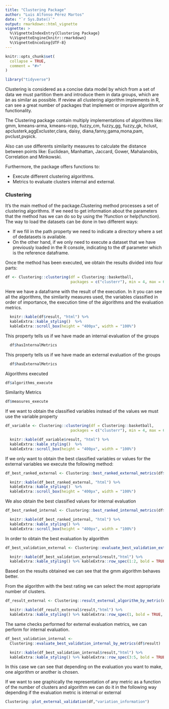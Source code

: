 ```yaml
---
title: "Clustering Package"
author: "Luis Alfonso Pérez Martos"
date: "`r Sys.Date()`"
output: rmarkdown::html_vignette
vignette: >
  %\VignetteIndexEntry{Clustering Package}
  %\VignetteEngine{knitr::rmarkdown}
  %\VignetteEncoding{UTF-8}
---
```


```r
knitr::opts_chunk$set(
  collapse = TRUE,
  comment = "#>"
)

library("tidyverse")
```

Clustering is considered as a concise data model by which from a set of data we must partition them and introduce them in data groups, which are ́an as similar as possible. If review all clustering algorithm implements in R, can see a great number of packages that implement or improve  algorithm or functionality.  

The Clustering package contain multiply implementations of algorithms like: gmm, kmeans-arma, kmeans-rcpp, fuzzy_cm, fuzzy_gg, fuzzy_gk, hclust, apclusterk,aggExcluster,clara, daisy, diana,fanny,gama,mona,pam, pvclust,pvpick.  

Also can use differents similarity measures to calculate the distance between points like: Euclidean, Manhattan,  Jaccard,  Gower,  Mahalanobis, Correlation and Minkowski.

Furthermore, the package offers functions to:  

* Execute different clustering algorithms.  
* Metrics to evaluate clusters internal and external.  



### Clustering

It's the main method of the package.Clustering method processes a set of clustering algorithms. If we need to get information about the parameters that the method has we can do so by using the ?function or help(function). The way to load the datasets can be done in two different ways:  

* If we fill in the path property we need to indicate a directory where a set of dedatasets is available.
* On the other hand, if we only need to execute a dataset that we have previously loaded in the R console, indicating to the df parameter which is the reference dataframe.  

Once the method has been executed, we obtain the results divided into four parts:

```r

df <- Clustering::clustering(df = Clustering::basketball,  
                             packages = c("clusterr"), min = 4, max = 6)

```

Here we have a dataframe with the result of the execution. In it you can see all the algorithms, the similarity measures used, the variables classified in order of importance, the execution time of the algorithms and the evaluation metrics.  


```r
  knitr::kable(df$result, "html") %>%  
  kableExtra::kable_styling()  %>%
  kableExtra::scroll_box(height = "400px", width = "100%")

```

This property tells us if we have made an internal evaluation of the groups  

```r
  df$hasInternalMetrics 
```

This property tells us if we have made an external evaluation of the groups  

```r
  df$hasExternalMetrics 
```

Algorithms executed

```r
df$algorithms_execute
```

Similarity Metrics

```r
df$measures_execute
```

If we want to obtain the classified variables instead of the values we must use the variable property

```r

df_variable <- Clustering::clustering(df = Clustering::basketball,  
                             packages = c("clusterr"), min = 4, max = 6, variables = TRUE)

```

```r
  knitr::kable(df_variable$result, "html") %>%  
  kableExtra::kable_styling()  %>%
  kableExtra::scroll_box(height = "400px", width = "100%")

```

If we only want to obtain the best classified variables or values for the external variables we execute the following method:

```r

df_best_ranked_external <- Clustering::best_ranked_external_metrics(df$result)

```

```r
  knitr::kable(df_best_ranked_external, "html") %>%  
  kableExtra::kable_styling()  %>%
  kableExtra::scroll_box(height = "400px", width = "100%")

```

We also obtain the best classified values for internal evaluation

```r

df_best_ranked_internal <- Clustering::best_ranked_internal_metrics(df$result)

```

```r
  knitr::kable(df_best_ranked_internal, "html") %>%  
  kableExtra::kable_styling() %>%
  kableExtra::scroll_box(height = "400px", width = "100%")

```

In order to obtain the best evaluation by algorithm

```r

df_best_validation_external <- Clustering::evaluate_best_validation_external_by_metrics(df$result)

```

```r
  knitr::kable(df_best_validation_external$result,"html") %>%  
  kableExtra::kable_styling() %>% kableExtra::row_spec(1:2, bold = TRUE, italic = TRUE, color = "white", background = "#006d38") %>% kableExtra::scroll_box(width = "100%")

```

Based on the results obtained we can see that the gmm algorithm behaves better.

From the algorithm with the best rating we can select the most appropriate number of clusters.

```r

df_result_external <- Clustering::result_external_algorithm_by_metric(df$result,"gmm")

```

```r
  knitr::kable(df_result_external$result,"html") %>%  
  kableExtra::kable_styling() %>% kableExtra::row_spec(1, bold = TRUE, italic = TRUE, color = "white", background = "#006d38") %>% kableExtra::scroll_box(width = "100%")

```

The same checks performed for external evaluation metrics, we can perform for internal evaluation.

```r

df_best_validation_internal <-   
  Clustering::evaluate_best_validation_internal_by_metrics(df$result)

```

```r
  knitr::kable(df_best_validation_internal$result,"html") %>%  
  kableExtra::kable_styling() %>% kableExtra::row_spec(3:5, bold = TRUE, italic = TRUE, color = "white", background = "#006d38") %>% kableExtra::scroll_box(width = "100%")

```
In this case we can see that depending on the evaluation you want to make, one algorithm or another is chosen.

If we want to see graphically the representation of any metric as a function of the number of clusters and algorithm we can do it in the following way depending if the evaluation metric is internal or external

```r

Clustering::plot_external_validation(df,"variation_information")

```

